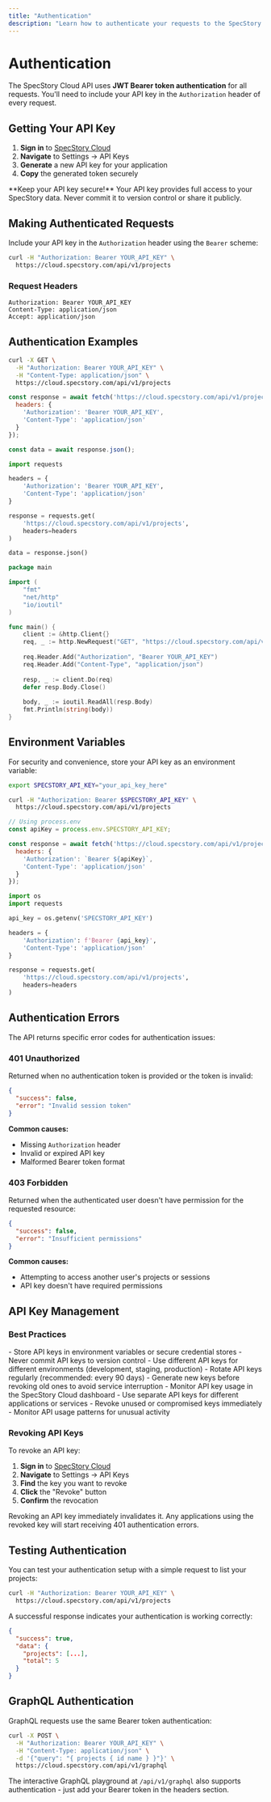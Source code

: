 ```yaml
---
title: "Authentication"
description: "Learn how to authenticate your requests to the SpecStory Cloud API using JWT Bearer tokens"
---
```


# Authentication

The SpecStory Cloud API uses **JWT Bearer token authentication** for all requests. You'll need to include your API key in the `Authorization` header of every request.

## Getting Your API Key

1. **Sign in** to [SpecStory Cloud](https://cloud.specstory.com)
2. **Navigate** to Settings → API Keys
3. **Generate** a new API key for your application
4. **Copy** the generated token securely

<Warning>
  **Keep your API key secure!** Your API key provides full access to your SpecStory data. Never commit it to version control or share it publicly.
</Warning>

## Making Authenticated Requests

Include your API key in the `Authorization` header using the `Bearer` scheme:

```bash
curl -H "Authorization: Bearer YOUR_API_KEY" \
  https://cloud.specstory.com/api/v1/projects
```

### Request Headers

```http
Authorization: Bearer YOUR_API_KEY
Content-Type: application/json
Accept: application/json
```

## Authentication Examples

<CodeGroup>

```bash cURL
curl -X GET \
  -H "Authorization: Bearer YOUR_API_KEY" \
  -H "Content-Type: application/json" \
  https://cloud.specstory.com/api/v1/projects
```

```javascript JavaScript
const response = await fetch('https://cloud.specstory.com/api/v1/projects', {
  headers: {
    'Authorization': 'Bearer YOUR_API_KEY',
    'Content-Type': 'application/json'
  }
});

const data = await response.json();
```

```python Python
import requests

headers = {
    'Authorization': 'Bearer YOUR_API_KEY',
    'Content-Type': 'application/json'
}

response = requests.get(
    'https://cloud.specstory.com/api/v1/projects',
    headers=headers
)

data = response.json()
```

```go Go
package main

import (
    "fmt"
    "net/http"
    "io/ioutil"
)

func main() {
    client := &http.Client{}
    req, _ := http.NewRequest("GET", "https://cloud.specstory.com/api/v1/projects", nil)
    
    req.Header.Add("Authorization", "Bearer YOUR_API_KEY")
    req.Header.Add("Content-Type", "application/json")
    
    resp, _ := client.Do(req)
    defer resp.Body.Close()
    
    body, _ := ioutil.ReadAll(resp.Body)
    fmt.Println(string(body))
}
```

</CodeGroup>

## Environment Variables

For security and convenience, store your API key as an environment variable:

<CodeGroup>

```bash Bash
export SPECSTORY_API_KEY="your_api_key_here"

curl -H "Authorization: Bearer $SPECSTORY_API_KEY" \
  https://cloud.specstory.com/api/v1/projects
```

```javascript Node.js
// Using process.env
const apiKey = process.env.SPECSTORY_API_KEY;

const response = await fetch('https://cloud.specstory.com/api/v1/projects', {
  headers: {
    'Authorization': `Bearer ${apiKey}`,
    'Content-Type': 'application/json'
  }
});
```

```python Python
import os
import requests

api_key = os.getenv('SPECSTORY_API_KEY')

headers = {
    'Authorization': f'Bearer {api_key}',
    'Content-Type': 'application/json'
}

response = requests.get(
    'https://cloud.specstory.com/api/v1/projects',
    headers=headers
)
```

</CodeGroup>

## Authentication Errors

The API returns specific error codes for authentication issues:

### 401 Unauthorized

Returned when no authentication token is provided or the token is invalid:

```json
{
  "success": false,
  "error": "Invalid session token"
}
```

**Common causes:**
- Missing `Authorization` header
- Invalid or expired API key
- Malformed Bearer token format

### 403 Forbidden

Returned when the authenticated user doesn't have permission for the requested resource:

```json
{
  "success": false,
  "error": "Insufficient permissions"
}
```

**Common causes:**
- Attempting to access another user's projects or sessions
- API key doesn't have required permissions

## API Key Management

### Best Practices

<AccordionGroup>
  <Accordion title="Secure Storage">
    - Store API keys in environment variables or secure credential stores
    - Never commit API keys to version control
    - Use different API keys for different environments (development, staging, production)
  </Accordion>

  <Accordion title="Key Rotation">
    - Rotate API keys regularly (recommended: every 90 days)
    - Generate new keys before revoking old ones to avoid service interruption
    - Monitor API key usage in the SpecStory Cloud dashboard
  </Accordion>

  <Accordion title="Access Control">
    - Use separate API keys for different applications or services
    - Revoke unused or compromised keys immediately
    - Monitor API usage patterns for unusual activity
  </Accordion>
</AccordionGroup>

### Revoking API Keys

To revoke an API key:

1. **Sign in** to [SpecStory Cloud](https://cloud.specstory.com)
2. **Navigate** to Settings → API Keys
3. **Find** the key you want to revoke
4. **Click** the "Revoke" button
5. **Confirm** the revocation

<Warning>
  Revoking an API key immediately invalidates it. Any applications using the revoked key will start receiving 401 authentication errors.
</Warning>

## Testing Authentication

You can test your authentication setup with a simple request to list your projects:

```bash
curl -H "Authorization: Bearer YOUR_API_KEY" \
  https://cloud.specstory.com/api/v1/projects
```

A successful response indicates your authentication is working correctly:

```json
{
  "success": true,
  "data": {
    "projects": [...],
    "total": 5
  }
}
```

## GraphQL Authentication

GraphQL requests use the same Bearer token authentication:

```bash
curl -X POST \
  -H "Authorization: Bearer YOUR_API_KEY" \
  -H "Content-Type: application/json" \
  -d '{"query": "{ projects { id name } }"}' \
  https://cloud.specstory.com/api/v1/graphql
```

The interactive GraphQL playground at `/api/v1/graphql` also supports authentication - just add your Bearer token in the headers section.
